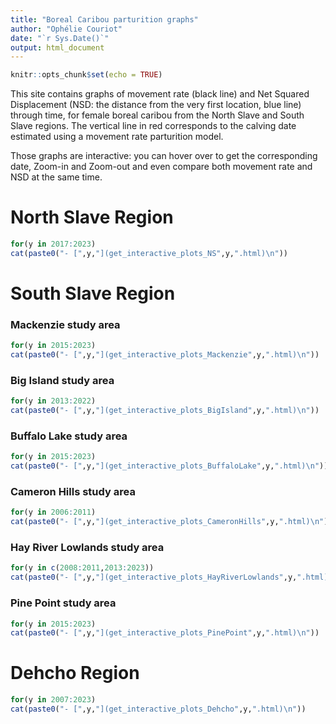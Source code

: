 ```yaml
---
title: "Boreal Caribou parturition graphs"
author: "Ophélie Couriot"
date: "`r Sys.Date()`"
output: html_document
---
```


```r
knitr::opts_chunk$set(echo = TRUE)
```

This site contains graphs of movement rate (black line) and Net Squared Displacement (NSD: the distance from the very first location, blue line) through time, for female boreal caribou from the North Slave and South Slave regions. The vertical line in red corresponds to the calving date estimated using a movement rate parturition model.

Those graphs are interactive: you can hover over to get the corresponding date, Zoom-in and Zoom-out and even compare both movement rate and NSD at the same time. 


# North Slave Region

```r
for(y in 2017:2023)
cat(paste0("- [",y,"](get_interactive_plots_NS",y,".html)\n"))
```


# South Slave Region

### Mackenzie study area

```r
for(y in 2015:2023)
cat(paste0("- [",y,"](get_interactive_plots_Mackenzie",y,".html)\n"))
```

### Big Island study area

```r
for(y in 2013:2022)
cat(paste0("- [",y,"](get_interactive_plots_BigIsland",y,".html)\n"))
```

### Buffalo Lake study area

```r
for(y in 2015:2023)
cat(paste0("- [",y,"](get_interactive_plots_BuffaloLake",y,".html)\n"))
```

### Cameron Hills study area

```r
for(y in 2006:2011)
cat(paste0("- [",y,"](get_interactive_plots_CameronHills",y,".html)\n"))
```

### Hay River Lowlands study area

```r
for(y in c(2008:2011,2013:2023))
cat(paste0("- [",y,"](get_interactive_plots_HayRiverLowlands",y,".html)\n"))
```

### Pine Point study area

```r
for(y in 2015:2023)
cat(paste0("- [",y,"](get_interactive_plots_PinePoint",y,".html)\n"))
```

# Dehcho Region

```r
for(y in 2007:2023)
cat(paste0("- [",y,"](get_interactive_plots_Dehcho",y,".html)\n"))
```
